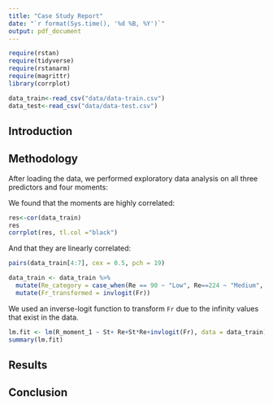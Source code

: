 ```yaml
---
title: "Case Study Report"
date: "`r format(Sys.time(), '%d %B, %Y')`"
output: pdf_document
---
```


```r
require(rstan)
require(tidyverse)
require(rstanarm)
require(magrittr)
library(corrplot)
```

```r
data_train<-read_csv("data/data-train.csv")
data_test<-read_csv("data/data-test.csv")
```

## Introduction


## Methodology

After loading the data, we performed exploratory data analysis on all three predictors and four moments:

We found that the moments are highly correlated:

```r
res<-cor(data_train)
res
corrplot(res, tl.col ="black")
```

And that they are linearly correlated:

```r
pairs(data_train[4:7], cex = 0.5, pch = 19)
```

```r
data_train <- data_train %>%
  mutate(Re_category = case_when(Re == 90 ~ "Low", Re==224 ~ "Medium", Re == 398 ~ "High"))%>%
  mutate(Fr_transformed = invlogit(Fr))
```

We used an inverse-logit function to transform `Fr` due to the infinity values that exist in the data.

```r
lm.fit <- lm(R_moment_1 ~ St+ Re+St*Re+invlogit(Fr), data = data_train)
summary(lm.fit)
```

## Results

## Conclusion
